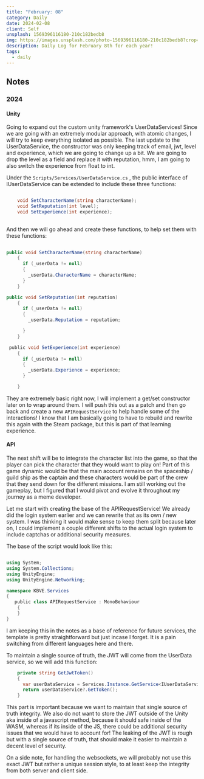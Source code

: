 ```yaml
---
title: "February: 08"
category: Daily
date: 2024-02-08
client: Self
unsplash: 1569396116180-210c182bedb8
img: https://images.unsplash.com/photo-1569396116180-210c182bedb8?crop=entropy&cs=srgb&fm=jpg&ixid=MnwzNjM5Nzd8MHwxfHJhbmRvbXx8fHx8fHx8fDE2ODE3NDg2ODY&ixlib=rb-4.0.3&q=85
description: Daily Log for February 8th for each year!
tags:
  - daily
---
```


## Notes

### 2024

#### Unity

Going to expand out the custom unity framework's UserDataServices!
Since we are going with an extremely modular approach, with atomic changes, I will try to keep everything isolated as possible.
The last update to the UserDataService, the constructor was only keeping track of email, jwt, level and experience, which we are going to change up a bit.
We are going to drop the level as a field and replace it with reputation, hmm, I am going to also switch the experience from float to int.

Under the `Scripts/Services/UserDataService.cs` , the public interface of IUserDataService can be extended to include these three functions:
```c#

    void SetCharacterName(string characterName);
    void SetReputation(int level);
    void SetExperience(int experience);
    
```

And then we will go ahead and create these functions, to help set them with these functions:

```c#
 
public void SetCharacterName(string characterName)
    {
      if (_userData != null)
      {
        _userData.CharacterName = characterName;
      }
    }

public void SetReputation(int reputation)
    {
      if (_userData != null)
      {
        _userData.Reputation = reputation;

      }
    }

 public void SetExperience(int experience)
    {
      if (_userData != null)
      {
        _userData.Experience = experience;
      }

    }
```

They are extremely basic right now, I will implement a get/set constructor later on to wrap around them.
I will push this out as a patch and then go back and create a new `APIRequestService` to help handle some of the interactions! I know that I am basically going to have to rebuild and rewrite this again with the Steam package, but this is part of that learning experience.

#### API

The next shift will be to integrate the character list into the game, so that the player can pick the character that they would want to play on! Part of this game dynamic would be that the main account remains on the spaceship / guild ship as the captain and these characters would be part of the crew that they send down for the different missions. I am still working out the gameplay, but I figured that I would pivot and evolve it throughout my journey as a meme developer.

Let me start with creating the base of the APIRequestService! We already did the login system earlier and we can rewrite that as its own / new system. I was thinking it would make sense to keep them split because later on, I could implement a couple different shifts to the actual login system to include captchas or additional security measures. 

The base of the script would look like this:
```c#

using System;
using System.Collections;
using UnityEngine;
using UnityEngine.Networking;

namespace KBVE.Services
{
   public class APIRequestService : MonoBehaviour
    {
    } 
}
```

I am keeping this in the notes as a base of reference for future services, the template is pretty straightforward but just incase I forget. It is a pain switching from different languages here and there.

To maintain a single source of truth, the JWT will come from the UserData service, so we will add this function:

```c#
    private string GetJwtToken()
    {
      var userDataService = Services.Instance.GetService<IUserDataService>();
      return userDataService?.GetToken();
    }

```

This part is important because we want to maintain that single source of truth integrity. We also do not want to store the JWT outside of the Unity aka inside of a javascript method, because it should safe inside of the WASM, whereas if its inside of the JS, there could be additional security issues that we would have to account for! The leaking of the JWT is rough but with a single source of truth, that should make it easier to maintain a decent level of security.

On a side note, for handling the websockets, we will probably not use this exact JWT but rather a unique session style, to at least keep the integrity from both server and client side. 






